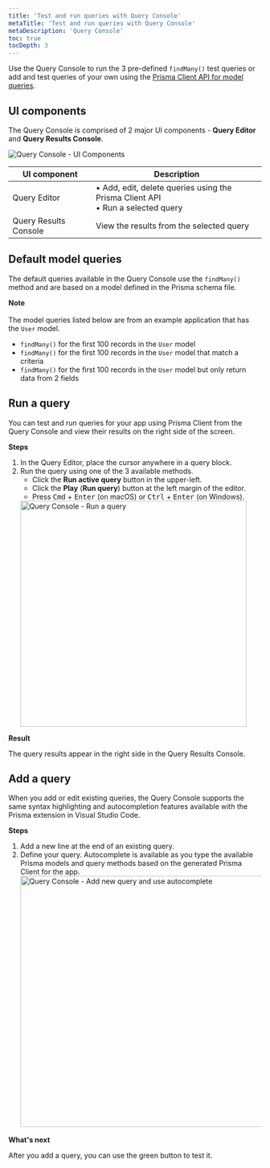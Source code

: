 ```yaml
---
title: 'Test and run queries with Query Console'
metaTitle: 'Test and run queries with Query Console'
metaDescription: 'Query Console'
toc: true
tocDepth: 3
---
```


<TopBlock>

Use the Query Console to run the 3 pre-defined `findMany()` test queries or add and test queries of your own using the [Prisma Client API for model queries](/reference/api-reference/prisma-client-reference#model-queries).

</TopBlock>

## UI components

The Query Console is comprised of 2 major UI components - **Query Editor** and **Query Results Console**.

<img src="https://res.cloudinary.com/prismaio/image/upload/v1657148399/docs/pdp/pdp-query-console-components_w98dp5.png" alt="Query Console - UI Components"/>

| UI component          | Description                                                                         |
| --------------------- | ----------------------------------------------------------------------------------- |
| Query Editor          | • Add, edit, delete queries using the Prisma Client API<br />• Run a selected query |
| Query Results Console | View the results from the selected query                                            |

## Default model queries

The default queries available in the Query Console use the `findMany()` method and are based on a model defined in the Prisma schema file.

<Admonition>

**Note**<br /><br />
The model queries listed below are from an example application that has the `User` model.
</Admonition>

- `findMany()` for the first 100 records in the `User` model
- `findMany()` for the first 100 records in the `User` model that match a criteria
- `findMany()` for the first 100 records in the `User` model but only return data from 2 fields

## Run a query

You can test and run queries for your app using Prisma Client from the Query Console and view their results on the right side of the screen.

**Steps**

1. In the Query Editor, place the cursor anywhere in a query block.
2. Run the query using one of the 3 available methods.
   - Click the **Run active query** button in the upper-left.
   - Click the **Play** (**Run query**) button at the left margin of the editor.
   - Press <kbd>Cmd</kbd> + <kbd>Enter</kbd> (on macOS) or <kbd>Ctrl</kbd> + <kbd>Enter</kbd> (on Windows).
   <img src="https://res.cloudinary.com/prismaio/image/upload/v1657148832/docs/pdp/pdp-query-console-run-query_lgc5nb.png" width="450px" alt="Query Console - Run a query"/>

**Result**

The query results appear in the right side in the Query Results Console.

## Add a query

When you add or edit existing queries, the Query Console supports the same syntax highlighting and autocompletion features available with the Prisma extension in Visual Studio Code.

**Steps**

1. Add a new line at the end of an existing query.
2. Define your query. Autocomplete is available as you type the available Prisma models and query methods based on the generated Prisma Client for the app.
   <img src="https://res.cloudinary.com/prismaio/image/upload/v1657149670/docs/pdp/schema-add-query-autocomplete_nwkkwf.png" width="500px" alt="Query Console - Add new query and use autocomplete"/>

**What's next**

After you add a query, you can use the green button to test it.